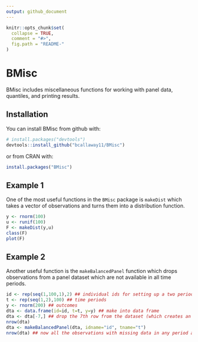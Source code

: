 ```yaml
---
output: github_document
---
```


<!-- README.md is generated from README.Rmd. Please edit that file -->

```r
knitr::opts_chunk$set(
  collapse = TRUE,
  comment = "#>",
  fig.path = "README-"
)
```

# BMisc

BMisc includes miscellaneous functions for working with panel data, quantiles, and printing results.

## Installation

You can install BMisc from github with:

```r
# install.packages("devtools")
devtools::install_github("bcallaway11/BMisc")
```

or from CRAN with:
```r
install.packages("BMisc")
```

## Example 1

One of the most useful functions in the `BMisc` package is `makeDist` which takes a vector of observations and turns them into a distribution function.

```r
y <- rnorm(100)
u <- runif(100)
F <- makeDist(y,u)
class(F)
plot(F)
```

## Example 2
Another useful function is the `makeBalancedPanel` function which drops observations from a panel dataset which are not available in all time periods.

```r
id <- rep(seq(1,100,1),2) ## individual ids for setting up a two period panel
t <- rep(seq(1,2),100) ## time periods
y <- rnorm(200) ## outcomes
dta <- data.frame(id=id, t=t, y=y) ## make into data frame
dta <- dta[-7,] ## drop the 7th row from the dataset (which creates an unbalanced panel)
nrow(dta)
dta <- makeBalancedPanel(dta, idname="id", tname="t")
nrow(dta) ## now all the observations with missing data in any period are dropped
```
